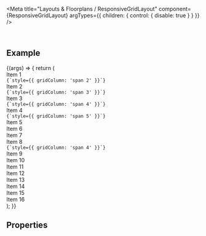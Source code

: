 
<Meta
  title="Layouts & Floorplans / ResponsiveGridLayout"
  component={ResponsiveGridLayout}
  argTypes={{ children: { control: { disable: true } } }}
/>

<DocsHeader />

<br />

## Example

<Canvas>
  <Story name="Default">
    {(args) => {
      return (
        <ResponsiveGridLayout {...args}>
          <div
            style={{ gridColumn: 'span 2', background: ThemingParameters.sapAccentColor1 }}
            className="responsiveGridLayoutItem"
          >
            <Text>Item 1</Text>
            <br />
            <code>{`style={{ gridColumn: 'span 2' }}`}</code>
          </div>
          <div
            style={{ gridColumn: 'span 3', background: ThemingParameters.sapAccentColor2 }}
            className="responsiveGridLayoutItem"
          >
            <Text>Item 2</Text>
            <br />
            <code>{`style={{ gridColumn: 'span 3' }}`}</code>
          </div>
          <div
            style={{ gridColumn: 'span 4', background: ThemingParameters.sapAccentColor3 }}
            className="responsiveGridLayoutItem"
          >
            <Text>Item 3</Text>
            <br />
            <code>{`style={{ gridColumn: 'span 4' }}`}</code>
          </div>
          <div
            style={{ gridColumn: 'span 5', background: ThemingParameters.sapAccentColor4 }}
            className="responsiveGridLayoutItem"
          >
            <Text>Item 4</Text>
            <br />
            <code>{`style={{ gridColumn: 'span 5' }}`}</code>
          </div>
          <div style={{ background: ThemingParameters.sapAccentColor5 }} className="responsiveGridLayoutItem">
            <Text>Item 5</Text>
          </div>
          <div style={{ background: ThemingParameters.sapAccentColor6 }} className="responsiveGridLayoutItem">
            <Text>Item 6</Text>
          </div>
          <div style={{ background: ThemingParameters.sapAccentColor7 }} className="responsiveGridLayoutItem">
            <Text>Item 7</Text>
          </div>
          <div
            style={{ gridColumn: 'span 4', background: ThemingParameters.sapAccentColor8 }}
            className="responsiveGridLayoutItem"
          >
            <Text>Item 8</Text>
            <br />
            <code>{`style={{ gridColumn: 'span 4' }}`}</code>
          </div>
          <div style={{ background: ThemingParameters.sapAccentColor9 }} className="responsiveGridLayoutItem">
            <Text>Item 9</Text>
          </div>
          <div style={{ background: ThemingParameters.sapAccentColor10 }} className="responsiveGridLayoutItem">
            <Text>Item 10</Text>
          </div>
          <div style={{ background: ThemingParameters.sapAccentColor1 }} className="responsiveGridLayoutItem">
            <Text>Item 11</Text>
          </div>
          <div style={{ background: ThemingParameters.sapAccentColor2 }} className="responsiveGridLayoutItem">
            <Text>Item 12</Text>
          </div>
          <div style={{ background: ThemingParameters.sapAccentColor3 }} className="responsiveGridLayoutItem">
            <Text>Item 13</Text>
          </div>
          <div style={{ background: ThemingParameters.sapAccentColor4 }} className="responsiveGridLayoutItem">
            <Text>Item 14</Text>
          </div>
          <div style={{ background: ThemingParameters.sapAccentColor5 }} className="responsiveGridLayoutItem">
            <Text>Item 15</Text>
          </div>
          <div style={{ background: ThemingParameters.sapAccentColor6 }} className="responsiveGridLayoutItem">
            <Text>Item 16</Text>
          </div>
        </ResponsiveGridLayout>
      );
    }}
  </Story>
</Canvas>

## Properties

<ArgsTable story="." />
